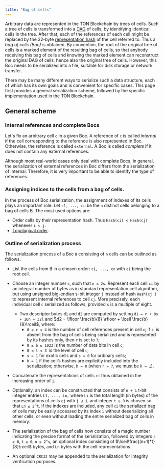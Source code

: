 ```yaml
---
title: "Bag of cells"
---
```


Arbitrary data are represented in the TON Blockchain by trees of cells. Such a tree of cells is transformed into a
[DAG](https://en.wikipedia.org/wiki/Directed_acyclic_graph) of cells, by identifying identical cells in the
tree. After that, each of the references of each cell might be replaced by the
32-byte [representation hash](/tvm/serialization/cells) of the cell referred to. Thus a _bag of cells (Boc)_ is obtained.
By convention, the root of the original tree of cells is a marked element of the
resulting bag of cells, so that anybody receiving this bag of cells and knowing
the marked element can reconstruct the original DAG of cells, hence also the
original tree of cells. However, this Boc needs to be serialized into a file, suitable for disk storage or network transfer.

There may be many different ways to serialize such a data structure, each of which has its own goals and is convenient for specific cases.
This page first provides a general serialization scheme, followed by the specific implementation used in the TON Blockchain.

## General scheme

### Internal references and complete Bocs

Let's fix an arbitrary cell `c` in a given Boc. A reference of `c` is called _internal_ if 
the cell corresponding to the reference is also represented in Boc. Otherwise, the reference is called `external`. 
A Boc is called _complete_ if it does not contain any external references.

Although most real-world cases only deal with complete Bocs, in general, the serialization of external references in Boc 
differs from the serialization of internal. Therefore, it is very important to be able to identify the type of references.

### Assigning indices to the cells from a bag of cells.

In the process of Boc serialization, the assignment of indexes of its cells plays an important role.
Let `c1, ..., cn` be the `n` distinct cells belonging to a bag of cells B.
The most used options are:
- Order cells by their representation hash. Thus `Hash(ci) < Hash(cj)` whenever `i < j`.
- [Topological order](https://en.wikipedia.org/wiki/Topological_sorting).

### Outline of serialization process

The serialization process of a Boc `B` consisting of `n` cells can be outlined as follows.
-  List the cells from B in a chosen order: `c1, ..., cn` with `c1` being the root cell.
-  Choose an integer number `s`, such that `n ≤ 2s`. Represent each cell `ci` by an integral number of bytes
as in standard representation cell algorithm, but using unsigned big-endian 
s-bit integer `j` instead of hash `Hash(cj )` to represent internal references to cell `cj`. More precisely, each
individual cell `c` serialized as follows, provided `s` is a multiple of eight.
    - Two descriptor bytes `d1` and `d2` are computed by
      setting `d1 = r + 8s + 16h + 32l` and $d2 = \lfloor \frac{b}{8} \rfloor + \lceil \frac{b}{8}\rceil$, where:
      - `0 ≤ r ≤ 4` is the number of cell references present in cell `c`; if `c `is
        absent from the bag of cells being serialized and is represented by
        its hashes only, then `r` is set to `7`;
      - `0 ≤ b ≤ 1023` is the number of data bits in cell `c`;
      - `0 ≤ l ≤ 3 `is the level of cell `c`;
      - `s = 1` for exotic cells and `s = 0` for ordinary cells;
      - `h = 1` if the cell’s hashes are explicitly included into the serialization; otherwise, `h = 0` (when `r = 7`, we must be `h = 1`).

    
- Concatenate the representations of cells `ci` thus obtained in the increasing order of `i`.
- Optionally, an index can be constructed that consists of `n + 1` t-bit integer entries `L1, ..., Ln,` where `Li`
is the total length (in bytes) of the representations of cells `cj` with `j ≤ i`, and integer `t ≥ 0` is chosen so
that `Ln ≤ 2^t`. If the indexes are included, any cell `ci` the serialized bag of cells may be easily
accessed by its index `i` without deserializing all other cells, or even without
loading the entire serialized bag of cells in memory.
- The serialization of the bag of cells now consists of a magic number
indicating the precise format of the serialization, followed by integers
`s ≥ 0`, `t ≥ 0`, `n ≤ 2^s`, an optional index consisting of $\lceil\frac{(n+1)*t}{8}\rceil$ bytes,
and `Ln` bytes with the cell representations.
- An optional `CRC32` may be appended to the serialization for integrity
verification purposes.

### 